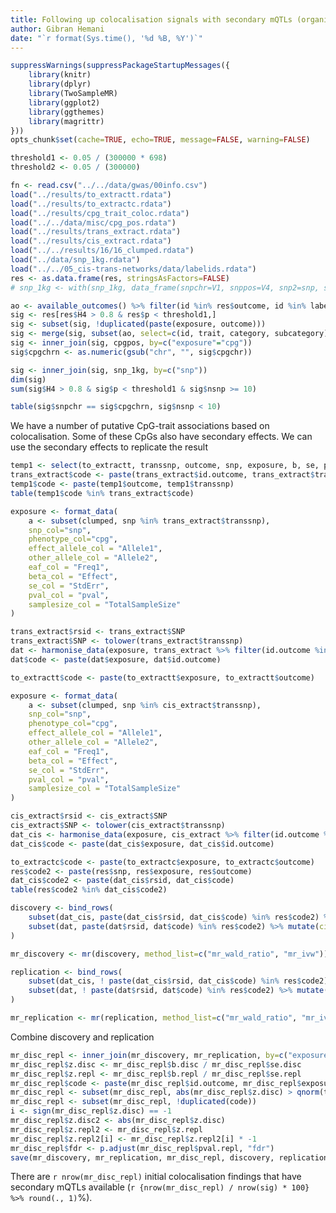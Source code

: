 ```yaml
---
title: Following up colocalisation signals with secondary mQTLs (organising data)
author: Gibran Hemani
date: "`r format(Sys.time(), '%d %B, %Y')`"
---
```


```r
suppressWarnings(suppressPackageStartupMessages({
	library(knitr)
	library(dplyr)
	library(TwoSampleMR)
	library(ggplot2)
	library(ggthemes)
	library(magrittr)
}))
opts_chunk$set(cache=TRUE, echo=TRUE, message=FALSE, warning=FALSE)
```

```r
threshold1 <- 0.05 / (300000 * 698)
threshold2 <- 0.05 / (300000)

fn <- read.csv("../../data/gwas/00info.csv")
load("../results/to_extractt.rdata")
load("../results/to_extractc.rdata")
load("../results/cpg_trait_coloc.rdata")
load("../../data/misc/cpg_pos.rdata")
load("../results/trans_extract.rdata")
load("../results/cis_extract.rdata")
load("../../results/16/16_clumped.rdata")
load("../data/snp_1kg.rdata")
load("../../05_cis-trans-networks/data/labelids.rdata")
res <- as.data.frame(res, stringsAsFactors=FALSE)
# snp_1kg <- with(snp_1kg, data_frame(snpchr=V1, snppos=V4, snp2=snp, snp=V2))

ao <- available_outcomes() %>% filter(id %in% res$outcome, id %in% labelids$id, access != "developer")
sig <- res[res$H4 > 0.8 & res$p < threshold1,]
sig <- subset(sig, !duplicated(paste(exposure, outcome)))
sig <- merge(sig, subset(ao, select=c(id, trait, category, subcategory)), by.x="outcome", by.y="id")
sig <- inner_join(sig, cpgpos, by=c("exposure"="cpg"))
sig$cpgchrn <- as.numeric(gsub("chr", "", sig$cpgchr))

sig <- inner_join(sig, snp_1kg, by=c("snp"))
dim(sig)
sum(sig$H4 > 0.8 & sig$p < threshold1 & sig$nsnp >= 10)

table(sig$snpchr == sig$cpgchrn, sig$nsnp < 10)

```

We have a number of putative CpG-trait associations based on colocalisation. Some of these CpGs also have secondary effects. We can use the secondary effects to replicate the result

```r

temp1 <- select(to_extractt, transsnp, outcome, snp, exposure, b, se, p, n)
trans_extract$code <- paste(trans_extract$id.outcome, trans_extract$transsnp)
temp1$code <- paste(temp1$outcome, temp1$transsnp)
table(temp1$code %in% trans_extract$code)

exposure <- format_data(
	a <- subset(clumped, snp %in% trans_extract$transsnp),
	snp_col="snp",
	phenotype_col="cpg",
	effect_allele_col = "Allele1",
	other_allele_col = "Allele2",
	eaf_col = "Freq1",
	beta_col = "Effect",
	se_col = "StdErr",
	pval_col = "pval",
	samplesize_col = "TotalSampleSize"
)

trans_extract$rsid <- trans_extract$SNP
trans_extract$SNP <- tolower(trans_extract$transsnp)
dat <- harmonise_data(exposure, trans_extract %>% filter(id.outcome %in% ao$id))
dat$code <- paste(dat$exposure, dat$id.outcome)

to_extractt$code <- paste(to_extractt$exposure, to_extractt$outcome)

exposure <- format_data(
	a <- subset(clumped, snp %in% cis_extract$transsnp),
	snp_col="snp",
	phenotype_col="cpg",
	effect_allele_col = "Allele1",
	other_allele_col = "Allele2",
	eaf_col = "Freq1",
	beta_col = "Effect",
	se_col = "StdErr",
	pval_col = "pval",
	samplesize_col = "TotalSampleSize"
)

cis_extract$rsid <- cis_extract$SNP
cis_extract$SNP <- tolower(cis_extract$transsnp)
dat_cis <- harmonise_data(exposure, cis_extract %>% filter(id.outcome %in% ao$id))
dat_cis$code <- paste(dat_cis$exposure, dat_cis$id.outcome)

to_extractc$code <- paste(to_extractc$exposure, to_extractc$outcome)
res$code2 <- paste(res$snp, res$exposure, res$outcome)
dat_cis$code2 <- paste(dat_cis$rsid, dat_cis$code)
table(res$code2 %in% dat_cis$code2)

discovery <- bind_rows(
	subset(dat_cis, paste(dat_cis$rsid, dat_cis$code) %in% res$code2) %>% mutate(cistrans="cis"),
	subset(dat, paste(dat$rsid, dat$code) %in% res$code2) %>% mutate(cistrans="trans")
)

mr_discovery <- mr(discovery, method_list=c("mr_wald_ratio", "mr_ivw"))

replication <- bind_rows(
	subset(dat_cis, ! paste(dat_cis$rsid, dat_cis$code) %in% res$code2) %>% mutate(cistrans="cis"),
	subset(dat, ! paste(dat$rsid, dat$code) %in% res$code2) %>% mutate(cistrans="trans")
)

mr_replication <- mr(replication, method_list=c("mr_wald_ratio", "mr_ivw"))
```

Combine discovery and replication

```r
mr_disc_repl <- inner_join(mr_discovery, mr_replication, by=c("exposure", "id.outcome"), suffix=c(".disc", ".repl"))
mr_disc_repl$z.disc <- mr_disc_repl$b.disc / mr_disc_repl$se.disc
mr_disc_repl$z.repl <- mr_disc_repl$b.repl / mr_disc_repl$se.repl
mr_disc_repl$code <- paste(mr_disc_repl$id.outcome, mr_disc_repl$exposure)
mr_disc_repl <- subset(mr_disc_repl, abs(mr_disc_repl$z.disc) > qnorm(threshold1, low=FALSE))
mr_disc_repl <- subset(mr_disc_repl, !duplicated(code))
i <- sign(mr_disc_repl$z.disc) == -1
mr_disc_repl$z.disc2 <- abs(mr_disc_repl$z.disc)
mr_disc_repl$z.repl2 <- mr_disc_repl$z.repl
mr_disc_repl$z.repl2[i] <- mr_disc_repl$z.repl2[i] * -1
mr_disc_repl$fdr <- p.adjust(mr_disc_repl$pval.repl, "fdr")
save(mr_discovery, mr_replication, mr_disc_repl, discovery, replication, file="../results/mr_disc_repl.rdata")
```

There are `r nrow(mr_disc_repl)` initial colocalisation findings that have secondary mQTLs available (`r {nrow(mr_disc_repl) / nrow(sig) * 100} %>% round(., 1)`%). 

